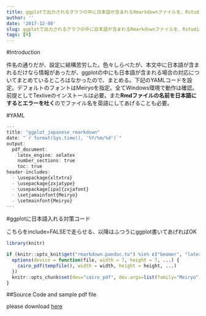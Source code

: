 ```yaml
---
title: ggplotで出力されるグラフの中に日本語が含まれるRmarkdownファイルを、RstudioでPDF出力する設定
author: ''
date: '2017-12-08'
slug: ggplotで出力されるグラフの中に日本語が含まれるRmarkdownファイルを、RstudioでPDF出力する設定
tags: [R]
---
```



#Introduction

件名の通りだが、設定に結構苦労した。色々しらべたが、本文中に日本語が含まれるだけなら情報があったが、ggplotの中にも日本語が含まれる場合の対応についてまとめているところはなかったので、まとめる。下記のYAMLコードを設定。デフォルトのフォントはMeiryoを指定。全てWindows環境で動作は確認。前提としてTexliveのインストールは必要。また**Rmdファイルの名前を日本語にするとエラーを吐く**のでファイル名を英語にしてあげることも必要。

#YAML

```r

---
title: "ggplot_japanese_rmarkdown"
date: "`r format(Sys.time(), '%Y/%m/%d')`"
output:
  pdf_document:
    latex_engine: xelatex
    number_sections: true
    toc: true
header-includes: 
  - \usepackage{xltxtra} 
  - \usepackage{zxjatype} 
  - \usepackage[ipa]{zxjafont} 
  - \setjamainfont{Meiryo}  
  - \setmainfont{Meiryo} 
---

```

#ggplotに日本語入れる対策コード

こちらをinclude=FALSEで走らせる、以降はふつうにggplot書いてあげればOK

```r

library(knitr)

if (knitr::opts_knit$get("rmarkdown.pandoc.to") %in% c("beamer", "latex")) {
  options(device = function(file, width = 7, height = 7, ...) {
    cairo_pdf(tempfile(), width = width, height = height, ...)
  })
  knitr::opts_chunk$set(dev="cairo_pdf", dev.args=list(family="Meiryo"))
}

```

##Source Code and sample pdf file

please download [here](https://github.com/takeshi-kimura/blog/tree/master/files/2017-12-09)